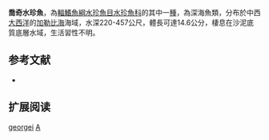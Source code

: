{{Speciesbox 
| image = Argentina georgei - NOAA Photo Library.jpg
| image_width = 250px
| status = NE
| status_system = IUCN3.1
| taxon = Argentina georgei
| authority =  [[Cohen|Cohen]] & [[Atsaides|Atsaides]], 1969
| synonyms = 
}}
'''喬奇水珍魚'''，為[[輻鰭魚綱|輻鰭魚綱]][[水珍魚目|水珍魚目]][[水珍魚科|水珍魚科]]的其中一[[種|種]]，為深海魚類，分布於中西[[大西洋|大西洋]]的[[加勒比海|加勒比海]]海域，水深220-457公尺，體長可達14.6公分，棲息在沙泥底質底層水域，生活習性不明。

==参考文献==
*{{FishBase_species|genus=Argentina|species=georgei|year=2015|month=8}}

== 扩展阅读 ==
{{refbegin}}
{{wikispecies-inline|Argentina georgei|喬奇水珍魚}}
{{refend}}
{{Taxonbar|from=Q3759224}}

[[Category:水珍魚屬|georgei]]
[[Category:1969年描述的鱼类|A]]
